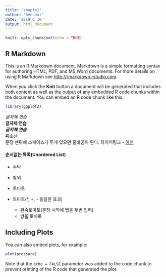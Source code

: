 ```yaml
---
title: "smaple1"
author: "heechul"
date: '2019 6 10 '
output: html_document
---
```


```r
knitr::opts_chunk$set(echo = TRUE)
```

## R Markdown



This is an R Markdown document. Markdown is a simple formatting syntax for authoring HTML, PDF, and MS Word documents. For more details on using R Markdown see <http://rmarkdown.rstudio.com>.

When you click the **Knit** button a document will be generated that includes both content as well as the output of any embedded R code chunks within the document. You can embed an R code chunk like this:

```r
library(ggplot2)

```
*글자체 연습*  
**글자체 연습**  
***글자체 연습***  
~~취소선~~<br>
문장 맨뒤에 스페이스가 두개 있으면 줄바꿈이 된다.
하이퍼링크 - [이젠](www.naver.com)

#### 순서없는 목록(Unordered List)
* 수박
* 참외
* 토마토

* 토마토(*, +, - 동일한 효과)
    + 완숙토마토(문장 시작에 탭을 두번 입력)
    - 방울 토마토

## Including Plots

You can also embed plots, for example:

```r
plot(pressure)
```

Note that the `echo = FALSE` parameter was added to the code chunk to prevent printing of the R code that generated the plot.

